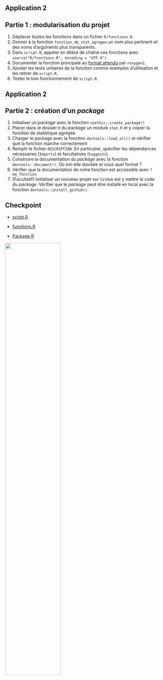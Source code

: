 ## Application 2 {.smaller}

:::{.callout-tip collapse="true" icon=false}
## Partie 1 : modularisation du projet

::: {.nonincremental}
1. Déplacer toutes les fonctions dans un fichier `R/functions.R`.
2. Donner à la fonction `fonction_de_stat_agregee` un nom plus pertinent et des noms d'arguments plus transparents.
3. Dans `script.R`, appeler en début de chaîne ces fonctions avec `source("R/functions.R", encoding = "UTF-8")`.
4. Documenter la fonction principale au [format attendu](https://cran.r-project.org/web/packages/roxygen2/vignettes/roxygen2.html) par `roxygen2`.
5. Ajouter les tests unitaires de la fonction comme exemples d'utilisation et les retirer de `script.R`.
6. Tester le bon fonctionnement de `script.R`.
:::

:::

## Application 2 {.smaller}

:::{.callout-tip collapse="true" icon=false}
## Partie 2 : création d'un *package*

::: {.nonincremental}
1. Initialiser un *package* avec la fonction `usethis::create_package()`
2. Placer dans le dossier `R` du *package* un module `stat.R` et y copier la fonction de statistique agrégée
3. Charger le package avec la fonction `devtools::load_all()` et vérifier que la fonction marche correctement
4. Remplir le fichier `DESCRIPTION`. En particulier, spécifier les dépendances nécessaires (`Imports`) et facultatives (`Suggests`)
5. Construire la documentation du *package* avec la fonction `devtools::document()`. Où est-elle stockée et sous quel format ?
6. Vérifier que la documentation de notre fonction est accessible avec `?ma_fonction`
7. (Facultatif) Initialiser un nouveau projet sur `GitHub` est y mettre le code du *package*. Vérifier que le *package* peut être installé en local avec la fonction `devtools::install_github()`.
:::

:::

## Checkpoint

::: {layout=[30,70]}
:::{.nonincremental}

- [script.R](https://raw.githubusercontent.com/InseeFrLab/formation-bonnes-pratiques-R/main/R/checkpoints/application2/script.R)

- [functions.R](https://raw.githubusercontent.com/InseeFrLab/formation-bonnes-pratiques-R/main/R/checkpoints/application2/functions.R)

- [Package R](https://github.com/InseeFrLab/formation-bonnes-pratiques-R/tree/main/package)


![](checkpoint.jpg){width=60%}
:::
:::